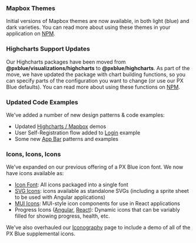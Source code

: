 ### Mapbox Themes

Initial versions of Mapbox themes are now available, in both light (blue) and dark varieties. You can read more about using these themes in your application on [NPM](https://www.npmjs.com/package/@pxblue/mapbox).

### Highcharts Support Updates

Our Highcharts packages have been moved from **@pxblue/visualizations/highcharts** to **@pxblue/highcharts**. As part of the move, we have updated the package with chart building functions, so you can specify parts of the configuration you want to change (or use our PX Blue defaults). You can read more about using these functions on [NPM](https://www.npmjs.com/package/@pxblue/highcharts).

### Updated Code Examples

We've added a number of new design patterns & code examples:

-   Updated [Highcharts / Mapbox](/patterns/visualizations) demos
-   User Self-Registration flow added to [Login](/patterns/user-auth) example
-   Some new [App Bar](/patterns/appbar) patterns and examples

### Icons, Icons, Icons

We've expanded on our previous offering of a PX Blue icon font. We now have icons available as:

-   [Icon Font](https://www.npmjs.com/package/@pxblue/icons): All icons packaged into a single font
-   [SVG Icons](https://www.npmjs.com/package/@pxblue/icons-svg): icons available as standalone SVGs (including a sprite sheet to be used with Angular applications)
-   [MUI Icons](https://www.npmjs.com/package/@pxblue/icons-mui): MUI-style icon components for use in React applications
-   Progress Icons ([Angular](https://www.npmjs.com/package/@pxblue/ng-progress-icons), [React](https://www.npmjs.com/package/@pxblue/react-progress-icons)): Dynamic icons that can be variably filled for showing progress, health, etc.

We've also overhauled our [Iconography](/style/iconography) page to include a demo of all of the PX Blue supplemental icons.
